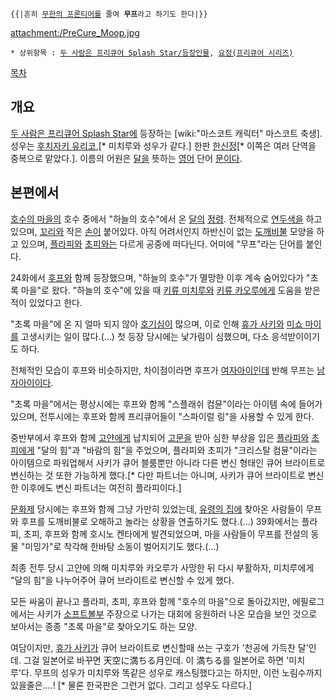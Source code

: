  {{|흔히 [[무한의 프론티어]]를 줄여 '''무프'''라고 하기도 한다|}}

attachment:/PreCure_Moop.jpg

 * 상위항목 : [[두 사람은 프리큐어 Splash Star/등장인물]], [[요정(프리큐어 시리즈)]]

[[목차]]
== 개요 ==
[[두 사람은 프리큐어 Splash Star]]에 등장하는 [wiki:"마스코트 캐릭터" 마스코트 축생]. 성우는 [[후치자키 유리코]],[* 미치루와 성우가 같다.] 한판 [[한신정]][* 이쪽은 여러 단역을 중복으로 맡았다.]. 이름의 어원은 [[달]]을 뜻하는 [[영어]] 단어 [[문]]이다.

== 본편에서 ==
[[호수의 마을]]의 호수 중에서 "하늘의 호수"에서 온 [[달]]의 [[정령]]. 전체적으로 [[연두색]]을 하고 있으며, [[꼬리]]와 작은 [[손]]이 붙어있다. 아직 어려서인지 하반신이 없는 [[도깨비불]] 모양을 하고 있으며, [[플라피]]와 [[초피(두 사람은 프리큐어 Splash Star)|초피]]와는 다르게 공중에 떠다닌다. 어미에 "무프"라는 단어를 붙인다.

24화에서 [[후프]]와 함께 등장했으며, "하늘의 호수"가 멸망한 이후 계속 숨어있다가 "초록 마을"로 왔다. "하늘의 호수"에 있을 때 [[키류 미치루]]와 [[키류 카오루]]에게 도움을 받은 적이 있었다고 한다.

"초록 마을"에 온 지 얼마 되지 않아 [[호기심]]이 많으며, 이로 인해 [[휴가 사키]]와 [[미쇼 마이]]를 고생시키는 일이 많다.(…) 첫 등장 당시에는 낯가림이 심했으며, 다소 응석받이이기도 하다.

전체적인 모습이 후프와 비슷하지만, 차이점이라면 후프가 [[여자아이]]인데 반해 무프는 [[남자아이]]이다.

"초록 마을"에서는 평상시에는 후프와 함께 "스플래쉬 컴뮨"이라는 아이템 속에 들어가 있으며, 전투시에는 후프와 함께 프리큐어들이 "스파이럴 링"을 사용할 수 있게 한다.

중반부에서 후프와 함께 [[고얀]]에게 납치되어 [[고문]]을 받아 심한 부상을 입은 [[플라피]]와 [[초피(두 사람은 프리큐어 Splash Star)|초피]]에게 "달의 힘"과 "바람의 힘"을 주었으며, 플라피와 초피가 "크리스탈 컴뮨"이라는 아이템으로 파워업해서 사키가 큐어 블룸뿐만 아니라 다른 변신 형태인 큐어 브라이트로 변신하는 것 또한 가능하게 했다.[* 다만 파트너는 아니며, 사키가 큐어 브라이트로 변신한 이후에도 변신 파트너는 여전히 플라피이다.]

[[문화제]] 당시에는 후프와 함께 그냥 가만히 있었는데, [[유령의 집]]에 찾아온 사람들이 무프와 후프를 도깨비불로 오해하고 놀라는 상황을 연출하기도 했다.(…) 39화에서는 플라피, 초피, 후프와 함께 호시노 켄타에게 발견되었으며, 마을 사람들이 무프를 전설의 동물 "미밍가"로 착각해 한바탕 소동이 벌어지기도 했다.(…)

최종 전투 당시 고얀에 의해 미치루와 카오루가 사망한 뒤 다시 부활하자, 미치루에게 "달의 힘"을 나누어주어 큐어 브라이트로 변신할 수 있게 했다.

모든 싸움이 끝나고 플라피, 초피, 후프와 함께 "호수의 마을"으로 돌아갔지만, 에필로그에서는 사키가 [[소프트볼]]부 주장으로 나가는 대회에 응원하러 나온 모습을 보인 것으로 보아서는 종종 "초록 마을"로 찾아오기도 하는 모양.

여담이지만, [[휴가 사키]]가 큐어 브라이트로 변신할때 쓰는 구호가 '천공에 가득찬 달'인데. 그걸 일본어로 바꾸면 天空に満ちる月인데. 이 満ちる를 일본어로 하면 '미치루'다. 무프의 성우가 미치루와 똑같은 성우로 캐스팅했다고는 하지만, 이런 노림수까지 있을줄은....! [* 물론 한국판은 그런거 없다. 그리고 성우도 다르다.]
